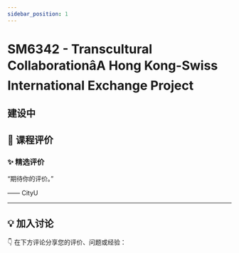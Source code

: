 ```yaml
---
sidebar_position: 1
---
```



# SM6342 - Transcultural CollaborationâA Hong Kong-Swiss International Exchange Project

## 建设中

## **💬 课程评价**

### ✨ **精选评价**
<div className={commentStyles.commentBox}>
    <p className={commentStyles.commentText}>
        “期待你的评价。”
    </p>
    <p className={commentStyles.commentAuthor}>—— CityU</p>
</div>

---

## **💡 加入讨论**

👇 在下方评论分享您的评价、问题或经验：
<Utterances />
